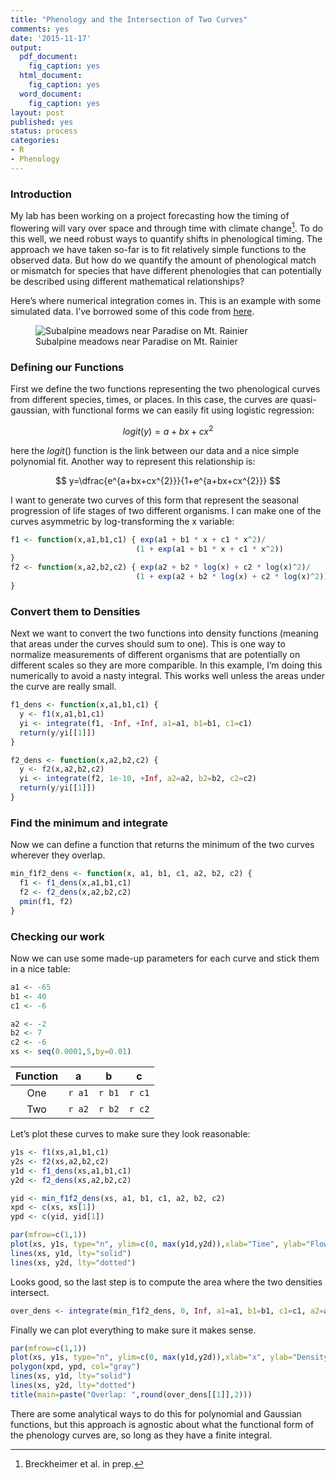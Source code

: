 ```yaml
---
title: "Phenology and the Intersection of Two Curves"
comments: yes
date: '2015-11-17'
output:
  pdf_document:
    fig_caption: yes
  html_document:
    fig_caption: yes
  word_document:
    fig_caption: yes
layout: post
published: yes
status: process
categories:
- R
- Phenology
---
```


### Introduction

My lab has been working on a project forecasting how the timing of flowering will vary over space and through time with climate change^[Breckheimer et al. in prep.]. To do this well, we need robust ways to quantify shifts in phenological timing. The approach we have taken so-far is to fit relatively simple functions to the observed data. But how do we quantify the amount of phenological match or mismatch for species that have different phenologies that can potentially be described using different mathematical relationships? 

Here's where numerical integration comes in. This is an example with some simulated data. I've borrowed some of this code from [here](http://stats.stackexchange.com/questions/12209/percentage-of-overlapping-regions-of-two-normal-distributions).

<!-- more -->

![Subalpine meadows near Paradise on Mt. Rainier](./images/Rainier_Meadow.JPG)

### Defining our Functions
First we define the two functions representing the two phenological curves from different species, times, or places. In this case, the curves are quasi-gaussian, with functional forms we can easily fit using logistic regression:

$$ logit(y)=a+bx+cx^{2} $$

here the $logit()$ function is the link between our data and a nice simple polynomial fit. Another way to represent this relationship is:

$$ y=\dfrac{e^{a+bx+cx^{2}}}{1+e^{a+bx+cx^{2}}} $$

I want to generate two curves of this form that represent the seasonal progression of life stages of two different organisms. I can make one of the curves asymmetric by log-transforming the x variable:

```r
f1 <- function(x,a1,b1,c1) { exp(a1 + b1 * x + c1 * x^2)/
                            (1 + exp(a1 + b1 * x + c1 * x^2)) 
}
f2 <- function(x,a2,b2,c2) { exp(a2 + b2 * log(x) + c2 * log(x)^2)/
                            (1 + exp(a2 + b2 * log(x) + c2 * log(x)^2)) 
}
```

### Convert them to Densities

Next we want to convert the two functions into density functions (meaning that areas under the curves should sum to one). This is one way to normalize measurements of different organisms that are potentially on different scales so they are more comparible. In this example, I'm doing this numerically to avoid a nasty integral. This works well unless the areas under the curve are really small.

```r
f1_dens <- function(x,a1,b1,c1) { 
  y <- f1(x,a1,b1,c1)
  yi <- integrate(f1, -Inf, +Inf, a1=a1, b1=b1, c1=c1)
  return(y/yi[[1]])
}

f2_dens <- function(x,a2,b2,c2) { 
  y <- f2(x,a2,b2,c2)
  yi <- integrate(f2, 1e-10, +Inf, a2=a2, b2=b2, c2=c2)
  return(y/yi[[1]])
}
```

### Find the minimum and integrate

Now we can define a function that returns the minimum of the two curves wherever they overlap.

```r
min_f1f2_dens <- function(x, a1, b1, c1, a2, b2, c2) {
  f1 <- f1_dens(x,a1,b1,c1) 
  f2 <- f2_dens(x,a2,b2,c2)
  pmin(f1, f2)
}
```

### Checking our work

Now we can use some made-up parameters for each curve and stick them in a nice table:

```r
a1 <- -65
b1 <- 40
c1 <- -6

a2 <- -2
b2 <- 7
c2 <- -6
xs <- seq(0.0001,5,by=0.01)
```

| Function |    a    |   b    |     c    |
|:--------:|:-------:|:------:|:--------:|
|   One    |  `r a1` | `r b1` |  `r c1`  |
|   Two    |  `r a2` | `r b2` |  `r c2`  |

Let's plot these curves to make sure they look reasonable:

```r
y1s <- f1(xs,a1,b1,c1)
y2s <- f2(xs,a2,b2,c2)
y1d <- f1_dens(xs,a1,b1,c1)
y2d <- f2_dens(xs,a2,b2,c2)

yid <- min_f1f2_dens(xs, a1, b1, c1, a2, b2, c2)
xpd <- c(xs, xs[1])
ypd <- c(yid, yid[1])
```

```r
par(mfrow=c(1,1))
plot(xs, y1s, type="n", ylim=c(0, max(y1d,y2d)),xlab="Time", ylab="Flowering Density")
lines(xs, y1d, lty="solid")
lines(xs, y2d, lty="dotted")
```

Looks good, so the last step is to compute the area where the two densities intersect.

```r
over_dens <- integrate(min_f1f2_dens, 0, Inf, a1=a1, b1=b1, c1=c1, a2=a2, b2=b2, c2=c2)
```

Finally we can plot everything to make sure it makes sense.

```r
par(mfrow=c(1,1))
plot(xs, y1s, type="n", ylim=c(0, max(y1d,y2d)),xlab="x", ylab="Density")
polygon(xpd, ypd, col="gray")
lines(xs, y1d, lty="solid")
lines(xs, y2d, lty="dotted")
title(main=paste("Overlap: ",round(over_dens[[1]],2)))
```

There are some analytical ways to do this for polynomial and Gaussian functions, but this approach is agnostic about what the functional form of the phenology curves are, so long as they have a finite integral.
